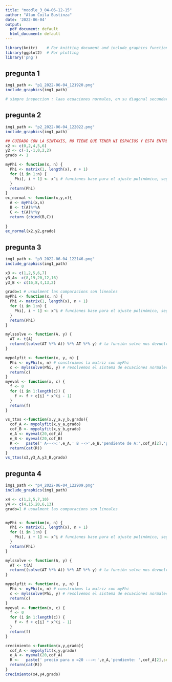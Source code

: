 ```yaml
---
title: "moodle_3_04-06-12-15"
author: "Alan Coila Bustinza"
date: '2022-06-04'
output:
  pdf_document: default
  html_document: default
---
```



```r
library(knitr)    # For knitting document and include_graphics function
library(ggplot2)  # For plotting
library('png') 
```


## pregunta 1

```r
img1_path <- "p1_2022-06-04_121920.png"
include_graphics(img1_path)
```
```r
# simpre inspeccion : laas ecuaciones normales, en su diagonal secundaria son todos lo valores iguales
```


## pregunta 2

```r
img1_path <- "p2_2022-06-04_122022.png"
include_graphics(img1_path)
```
```r

## CUIDADO CON LA SINTAXIS, NO TIENE QUE TENER NI ESPACIOS Y ESTA ENTRE CORCHETES
x2 <- c(0,2,4,5,6)
y2 <- c(-1,-1,0,2,2)
grado <- 1

myPhi <- function(x, n) {
  Phi <- matrix(1, length(x), n + 1)
  for (i in 1:n) {
    Phi[, i + 1] <- x^i # funciones base para el ajuste polinómico, segun el grado
  }
  return(Phi)
}
ec_normal <- function(x,y,n){
  A <- myPhi(x,n)
  B <- t(A)%*%A
  C <- t(A)%*%y
  return (cbind(B,C))
  
}
ec_normal(x2,y2,grado)

```


## pregunta 3

```r
img1_path <- "p3_2022-06-04_122146.png"
include_graphics(img1_path)
```
```r

x3 <- c(1,2,5,6,7)
y3_A<- c(8,19,20,12,16)
y3_B <- c(16,8,4,13,2)

grado=1 # usualment las comparacions son lineales
myPhi <- function(x, n) {
  Phi <- matrix(1, length(x), n + 1)
  for (i in 1:n) {
    Phi[, i + 1] <- x^i # funciones base para el ajuste polinómico, segun el grado
  }
  return(Phi)
}

mylssolve <- function(A, y) {
  AT <- t(A) 
  return((solve(AT %*% A)) %*% AT %*% y) # la función solve nos devuelve la inversa de la matriz
}

mypolyfit <- function(x, y, n) {
  Phi <- myPhi(x, n) # construimos la matriz con myPhi
  c <- mylssolve(Phi, y) # resolvemos el sistema de ecuaciones normales con la función mylssolve
  return(c)
}
myeval <- function(x, c) {
  f <- 0
  for (i in 1:length(c)) {
    f <- f + c[i] * x^(i - 1) 
  }
  return(f)
}

vs_ttos <-function(x,y_a,y_b,grado){
  cof_A <- mypolyfit(x,y_a,grado)
  cof_B <- mypolyfit(x,y_b,grado)
  e_A <- myeval(20,cof_A)
  e_B <- myeval(20,cof_B)
  R <-   paste(' A--->:',e_A,' B -->',e_B,'pendiente de A:',cof_A[2],'pendiente de B:',cof_B[2],sep="\n")
  return(cat(R))
}
vs_ttos(x3,y3_A,y3_B,grado)

```

## pregunta 4

```r
img1_path <- "p4_2022-06-04_122909.png"
include_graphics(img1_path)
```

```r

x4 <- c(1,2,5,7,10)
y4 <- c(4,15,20,6,13)
grado=1 # usualment las comparacions son lineales


myPhi <- function(x, n) {
  Phi <- matrix(1, length(x), n + 1)
  for (i in 1:n) {
    Phi[, i + 1] <- x^i # funciones base para el ajuste polinómico, segun el grado
  }
  return(Phi)
}

mylssolve <- function(A, y) {
  AT <- t(A) 
  return((solve(AT %*% A)) %*% AT %*% y) # la función solve nos devuelve la inversa de la matriz
}

mypolyfit <- function(x, y, n) {
  Phi <- myPhi(x, n) # construimos la matriz con myPhi
  c <- mylssolve(Phi, y) # resolvemos el sistema de ecuaciones normales con la función mylssolve
  return(c)
}
myeval <- function(x, c) {
  f <- 0
  for (i in 1:length(c)) {
    f <- f + c[i] * x^(i - 1) 
  }
  return(f)
}

crecimiento <-function(x,y,grado){
  cof_A <- mypolyfit(x,y,grado)
  e_A <- myeval(20,cof_A)
  R <-   paste(' precio para x =20 --->:',e_A,'pendiente: ',cof_A[2],sep="\n")
  return(cat(R))
}
crecimiento(x4,y4,grado)
```